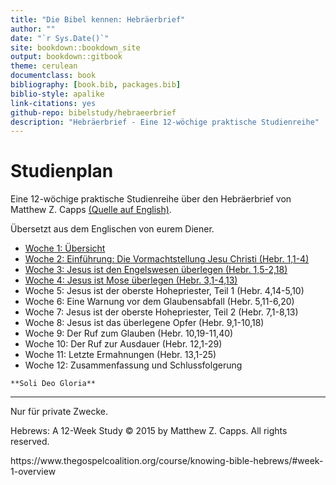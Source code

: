```yaml
--- 
title: "Die Bibel kennen: Hebräerbrief"
author: ""
date: "`r Sys.Date()`"
site: bookdown::bookdown_site
output: bookdown::gitbook
theme: cerulean
documentclass: book
bibliography: [book.bib, packages.bib]
biblio-style: apalike
link-citations: yes
github-repo: bibelstudy/hebraeerbrief
description: "Hebräerbrief - Eine 12-wöchige praktische Studienreihe"
---
```


# Studienplan

Eine 12-wöchige praktische Studienreihe über den Hebräerbrief
von Matthew Z. Capps [(Quelle auf English)](https://www.thegospelcoalition.org/course/knowing-bible-hebrews).

Übersetzt aus dem Englischen von eurem Diener.





* [Woche 1: Übersicht](#woche01)
* [Woche 2: Einführung: Die Vormachtstellung Jesu Christi (Hebr. 1,1-4)](#woche02)
* [Woche 3: Jesus ist den Engelswesen überlegen (Hebr. 1,5-2,18)](#woche03)
* [Woche 4: Jesus ist Mose überlegen (Hebr. 3,1-4,13)](#woche04)
* Woche 5: Jesus ist der oberste Hohepriester, Teil 1 (Hebr. 4,14-5,10)
* Woche 6: Eine Warnung vor dem Glaubensabfall (Hebr. 5,11-6,20)
* Woche 7: Jesus ist der oberste Hohepriester, Teil 2 (Hebr. 7,1-8,13)
* Woche 8: Jesus ist das überlegene Opfer (Hebr. 9,1-10,18)
* Woche 9: Der Ruf zum Glauben (Hebr. 10,19-11,40)
* Woche 10: Der Ruf zur Ausdauer (Hebr. 12,1-29)
* Woche 11: Letzte Ermahnungen (Hebr. 13,1-25)
* Woche 12: Zusammenfassung und Schlussfolgerung



```block
**Soli Deo Gloria**
```

***

Nur für private Zwecke.

Hebrews: A 12-Week Study © 2015 by Matthew Z. Capps. All rights reserved.

https://www.thegospelcoalition.org/course/knowing-bible-hebrews/#week-1-overview
